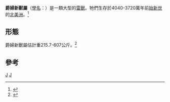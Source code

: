 {{Automatic Taxobox
| taxon = Duchesneodus
| authority = Lucas and Schoch, 1982
| name = 爵婦新獸屬
| fossil_range = {{Fossil range|40.4|37.2}}[[始新世|始新世]]
| image = Duchesneodus-skull.png
| image_caption = 
| subdivision_ranks = 种
| subdivision =
* ''D. californicus'' <small>Stock 1935</small>
* ''D. primitivum'' <small>Lambe 1908</small>
* ''D. uintensis'' <small>Peterson 1931</small>
* ''D. thyboi'' <small>Bjork 1967</small>
}}
'''爵婦新獸屬'''（[[學名|學名]]：''{{lang|la|Duchesneodus}}''）是一類大型的[[雷獸_(絕種動物)|雷獸]]。牠們生存於4040-3720萬年前[[始新世|始新世]]的[[北美洲|北美洲]]。<ref>{{Cite web |url=http://paleodb.org/cgi-bin/bridge.pl?action=checkTaxonInfo&taxon_no=43036&is_real_user=1 |title=PaleoBiology Database |accessdate=2010-02-05 |archive-date=2012-10-13 |archive-url=https://web.archive.org/web/20121013142158/http://paleodb.org/cgi-bin/bridge.pl?action=checkTaxonInfo&taxon_no=43036&is_real_user=1 |dead-url=no }}</ref>

==形態==
爵婦新獸屬估計重215.7-607公斤。<ref>{{cite journal en|author=M. Mendoza, C. M. Janis, and P. Palmqvist|year=2006|title=Estimating the body mass of extinct ungulates: a study on the use of multiple regression|journal=Journal of Zoology|volume=270|issue=1|pages=90-101}}</ref>

==參考==
{{reflist}}
{{雷獸科}}
{{Taxonbar}}
[[Category:雷獸|J]]
[[Category:_1982年描述的分类群|J]]